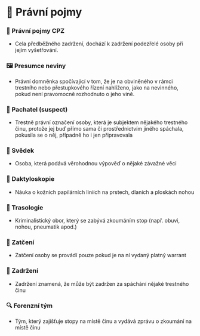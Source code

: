 # 💼 Právní pojmy

### 💼 Právní pojmy CPZ

- Cela předběžného zadržení, dochází k zadržení podezřelé osoby při jejím vyšetřování.

### 🖼️ Presumce neviny

- Právní domněnka spočívající v tom, že je na obviněného v rámci trestního nebo přestupkového řízení nahlíženo, jako na nevinného, pokud není pravomocně rozhodnuto o jeho vině.

### 👦 Pachatel (suspect)

- Trestně právní označení osoby, která je subjektem nějakého trestného činu, protože jej buď přímo sama či prostřednictvím jiného spáchala, pokusila se o něj, případně ho i jen připravovala

### 🧑 Svědek

- Osoba, která podává věrohodnou výpověď o nějaké závažné věci

### 🫲 Daktyloskopie

- Náuka o kožních papilárních liniích na prstech, dlaních a ploskách nohou

### 👟 Trasologie

- Kriminalistický obor, který se zabývá zkoumáním stop (např. obuvi, nohou, pneumatik apod.)

### 🚨 Zatčení

- Zatčení osoby se provádí pouze pokud je na ní vydaný platný warrant

### 💼 Zadržení

- Zadržení znamená, že může být zadržen za spáchání nějaké trestného činu

### 🔍 Forenzní tým

- Tým, který zajišťuje stopy na místě činu a vydává zprávu o zkoumání na místě činu
